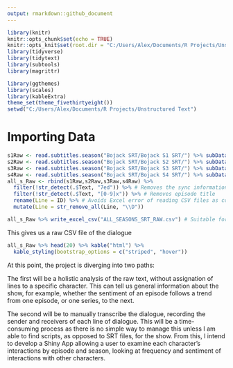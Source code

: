 ```yaml
---
output: rmarkdown::github_document
---
```


```r
library(knitr)
knitr::opts_chunk$set(echo = TRUE)
knitr::opts_knit$set(root.dir = "C:/Users/Alex/Documents/R Projects/Unstructured Text")
library(tidyverse)
library(tidytext)
library(subtools)
library(magrittr)

library(ggthemes)
library(scales)
library(kableExtra)
theme_set(theme_fivethirtyeight())
setwd("C:/Users/Alex/Documents/R Projects/Unstructured Text")
```

# Importing Data



```r
s1Raw <- read.subtitles.season("Bojack SRT/Bojack S1 SRT/") %>% subDataFrame()
s2Raw <- read.subtitles.season("Bojack SRT/Bojack S2 SRT/") %>% subDataFrame()
s3Raw <- read.subtitles.season("Bojack SRT/Bojack S3 SRT/") %>% subDataFrame()
s4Raw <- read.subtitles.season("Bojack SRT/Bojack S4 SRT/") %>% subDataFrame()
all_s_Raw <- rbind(s1Raw,s2Raw,s3Raw,s4Raw) %>%
  filter(!str_detect(.$Text, "7ed")) %>% # Removes the sync information.
  filter(!str_detect(.$Text, "[0-9]x")) %>% # Removes episode title
  rename(Line = ID) %>% # Avoids Excel error of reading CSV files as corrupted if column 1 is named "ID"
  mutate(Line = str_remove_all(Line, "\\D"))

all_s_Raw %>% write_excel_csv("ALL_SEASONS_SRT_RAW.csv") # Suitable for transcription of speakers and listeners

```

This gives us a raw CSV file of the dialogue

```r
all_s_Raw %>% head(20) %>% kable("html") %>% 
  kable_styling(bootstrap_options = c("striped", "hover"))
```

At this point, the project is diverging into two paths:

The first will be a holistic analysis of the raw text, without assignation of lines to a specific character. This can tell us general information about the show, for example, whether the sentiment of an episode follows a trend from one episode, or one series, to the next.

The second will be to manually transcribe the dialogue, recording the sender and receivers of each line of dialogue. This will be a time-consuming process as there is no simple way to manage this unless I am able to find scripts, as opposed to SRT files, for the show. From this, I intend to develop a Shiny App allowing a user to examine each character's interactions by episode and season, looking at frequency and sentiment of interactions with other characters.